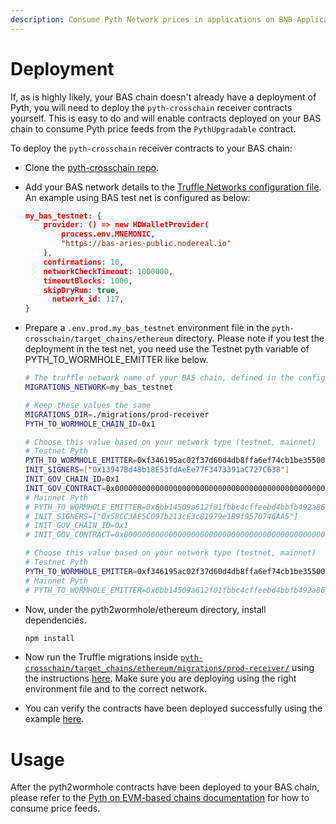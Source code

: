 ```yaml
---
description: Consume Pyth Network prices in applications on BNB Application Sidechains
---
```


# Deployment

If, as is highly likely, your BAS chain doesn't already have a deployment of Pyth, you will need to deploy the `pyth-crosschain` receiver contracts yourself. This is easy to do and will enable contracts deployed on your BAS chain to consume Pyth price feeds from the `PythUpgradable` contract.

To deploy the `pyth-crosschain` receiver contracts to your BAS chain:

- Clone the [pyth-crosschain repo](https://github.com/pyth-network/pyth-crosschain).

- Add your BAS network details to the [Truffle Networks configuration file](https://github.com/pyth-network/pyth-crosschain/blob/main/target_chains/ethereum/truffle-config.js). An example using BAS test net is configured as below:
  ```json copy
  my_bas_testnet: {
      provider: () => new HDWalletProvider(
          process.env.MNEMONIC,
          "https://bas-aries-public.nodereal.io"
      ),
      confirmations: 10,
      networkCheckTimeout: 1000000,
      timeoutBlocks: 1000,
      skipDryRun: true,
    	network_id: 117,
  }
  ```
- Prepare a `.env.prod.my_bas_testnet` environment file in the `pyth-crosschain/target_chains/ethereum` directory. Please note if you test the deployment in the test net, you need use the Testnet pyth variable of PYTH_TO_WORMHOLE_EMITTER like below.

  ```sh copy
  # The truffle network name of your BAS chain, defined in the configuration earlier
  MIGRATIONS_NETWORK=my_bas_testnet

  # Keep these values the same
  MIGRATIONS_DIR=./migrations/prod-receiver
  PYTH_TO_WORMHOLE_CHAIN_ID=0x1

  # Choose this value based on your network type (testnet, mainnet)
  # Testnet Pyth
  PYTH_TO_WORMHOLE_EMITTER=0xf346195ac02f37d60d4db8ffa6ef74cb1be3550047543a4a9ee9acf4d78697b0
  INIT_SIGNERS=["0x13947Bd48b18E53fdAeEe77F3473391aC727C638"]
  INIT_GOV_CHAIN_ID=0x1
  INIT_GOV_CONTRACT=0x0000000000000000000000000000000000000000000000000000000000000004
  # Mainnet Pyth
  # PYTH_TO_WORMHOLE_EMITTER=0x6bb14509a612f01fbbc4cffeebd4bbfb492a86df717ebe92eb6df432a3f00a25
  # INIT_SIGNERS=["0x58CC3AE5C097b213cE3c81979e1B9f9570746AA5"]
  # INIT_GOV_CHAIN_ID=0x1
  # INIT_GOV_CONTRACT=0x0000000000000000000000000000000000000000000000000000000000000004

  # Choose this value based on your network type (testnet, mainnet)
  # Testnet Pyth
  PYTH_TO_WORMHOLE_EMITTER=0xf346195ac02f37d60d4db8ffa6ef74cb1be3550047543a4a9ee9acf4d78697b0
  # Mainnet Pyth
  # PYTH_TO_WORMHOLE_EMITTER=0x6bb14509a612f01fbbc4cffeebd4bbfb492a86df717ebe92eb6df432a3f00a25
  ```

- Now, under the pyth2wormhole/ethereum directory, install dependencies.

  ```sh copy
  npm install
  ```

- Now run the Truffle migrations inside [`pyth-crosschain/target_chains/ethereum/migrations/prod-receiver/`](https://github.com/pyth-network/pyth-crosschain/tree/main/target_chains/ethereum/migrations/prod-receiver) using the instructions [here](https://github.com/pyth-network/pyth-crosschain/blob/main/target_chains/ethereum/Deploying.md). Make sure you are deploying using the right environment file and to the correct network.

- You can verify the contracts have been deployed successfully using the example [here](https://github.com/pyth-network/pyth-crosschain/blob/main/target_chains/ethereum/Deploying.md#testing).

# Usage

After the pyth2wormhole contracts have been deployed to your BAS chain, please refer to the [Pyth on EVM-based chains documentation](evm.md) for how to consume price feeds.
